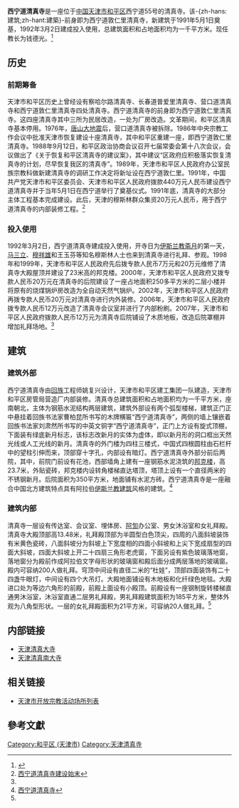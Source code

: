 '''西宁道清真寺'''是一座位于[[中国|中国]][[天津市|天津市]][[和平区_(天津市)|和平区]]西宁道55号的清真寺。该-{zh-hans:建筑;zh-hant:建築}-前身即为西宁道敦仁里清真寺，新建筑于1991年5月1日奠基，1992年3月2日建成投入使用，总建筑面积和占地面积均为一千平方米。现任教长为钱德光。<ref>{{Cite web |url=http://www.yslzc.com/shu/Class103/zgqzs/200605/7843.html |title=天津市清真寺 |access-date=2011-06-20 |archive-url=https://web.archive.org/web/20100630220458/http://www.yslzc.com/shu/Class103/zgqzs/200605/7843.html |archive-date=2010-06-30 |dead-url=yes }}</ref>

== 历史 ==
=== 前期筹备 ===
天津市和平区历史上曾经设有察哈尔路清真寺、长春道普爱里清真寺、营口道清真寺和西宁道敦仁里清真寺四处清真寺。西宁道清真寺的前身即为西宁道敦仁里清真寺。这四座清真寺其中三所为民居改造，一处为厂房改造。文革期间，和平区清真寺基本停用。1976年，[[唐山大地震|唐山大地震]]后，营口道清真寺被拆除。1986年中央宗教工作会议中批准天津市恢复建设十座清真寺，其中和平区重建一座，即西宁道敦仁里清真寺。1988年9月12日，和平区政治协商会议召开七届常委会第十八次会议，会议做出了《关于恢复和平区清真寺的建议案》，其中建议“区政府应积极落实恢复清真寺的计划，尽早恢复我区的清真寺”。1989年，天津市和平区人民政府办公室民族宗教科做新建清真寺的调研工作决定将新址设在西宁道敦仁里。1991年，中国共产党天津市和平区委员会、天津市和平区人民政府拨款440万元人民币建设西宁道清真寺并于当年5月1日在西宁道举行了奠基仪式。1991年底，清真寺的大部分主体工程基本完成建设。此后，天津的穆斯林群众集资20万元人民币，用于西宁道清真寺的内部装修工程。<ref name=autogenerated2>[http://www.tjmw.gov.cn/ReligionSite/Notes.aspx?id=39&tbname=tjzj 西宁道清真寺建设始末]{{Dead link|date=2018年6月 |bot=InternetArchiveBot |fix-attempted=no }}</ref>

=== 投入使用 ===
1992年3月2日，西宁道清真寺建成投入使用，开寺日为[[伊斯兰教|伊斯兰教]][[斋月|斋月]]的第一天，[[马三立|马三立]]、[[穆祥雄|穆祥雄]]和王玉芬等知名穆斯林人士也来到清真寺进行礼拜、参观。1998年和1999年，天津市和平区人民政府先后拨专款人民币7万元和20万元维修了清真寺大殿屋顶并建设了23米高的邦克楼。2000年，天津市和平区人民政府又拨专款人民币20万元在清真寺的后院建设了一座占地面积250多平方米的二层小楼并将原有的烧煤锅炉房改造为全自动天然气锅炉。2002年，天津市和平区人民政府再拨专款人民币20万元对清真寺进行内外装修。2006年，天津市和平区人民政府拨专款人民币12万元改造了清真寺会议室并进行了内部粉刷。2007年，天津市和平区人民政府拨款人民币12万元为清真寺后院铺设了木质地板，改造后院罩棚并增加礼拜场地。<ref name=autogenerated2 />

== 建筑 ==
=== 建筑外部 ===
西宁道清真寺由[[回族|回族]]工程师姚复兴设计，天津市和平区建工集团一队建造，天津市和平区房管局营造厂内部装修。清真寺总建筑面积和占地面积均为一千平方米，座南朝北，主体为钢筋水泥结构两层建筑，建筑外部设有两个弧型楼梯，建筑正门正中悬挂着回族书法家曹柏昆所书写的木牌横匾“西宁道清真寺”，两侧的墙上镶嵌着回族书法家刘肃然所书写的中英文铜字“西宁道清真寺”，正门上方设有旋式顶棚，下面装有绿底新月标志，该标志改新月的实体为虚体，即以新月形的洞口框出天然光线或人工光线的新月。清真寺的外门楼为四柱三楼式，中国式四根圆柱由石栏杆中的望柱引伸而来，顶部穿十字孔，内部设有暗灯。西宁道清真寺外部分前后两院，其中，前院门前设有花池，西部墙角上建有一座钢筋水泥浇筑的[[邦克楼|邦克楼]]，高23.7米，外贴瓷砖，邦克楼内设转角楼梯直达塔顶，塔顶上设有一个直径两米的不锈钢新月。后院面积为350平方米，地面铺有水泥方砖。西宁道清真寺是一座融合中国北方建筑特点具有阿拉伯[[伊斯兰教建筑|伊斯兰教建筑]]风格的建筑。<ref name=autogenerated3>[http://www.tjhp.gov.cn/servlet/ContentServer?cid=1126853057587&pagename=tjhp%2FHPart%2Fxxhcont-1&c=HPart 西宁道清真寺]{{Dead link|date=2018年6月 |bot=InternetArchiveBot |fix-attempted=no }}</ref>

=== 建筑内部 ===
清真寺一层设有传达室、会议室、埋体房、[[阿訇|阿訇]]办公室、男女沐浴室和女礼拜殿。清真寺大殿顶部高13.48米，礼拜殿顶部为半圆型白色顶尖，四周的八面斜坡装饰有米黄色瓷砖，八面斜坡分为斜坡上下宽度相的四面小斜坡和上尖下宽成扇型的四面大斜坡，四面大斜坡上开二十四扇三角形老虎窗，下面另设有紫色玻璃落地窗，落地窗分为殿前作成阿拉伯文字母形状的玻璃窗和殿后面分成两层落地的玻璃窗。殿内可容纳200人做礼拜。穹顶中间设有直径二米的“杜娃”，顶部四面装饰有二十四盏牛眼灯，中间设有四个大吊灯。大殿地面铺设有木地板和化纤绿色地毯。大殿进口处为等边六角形的前殿，前殿上面设有小殿顶。前殿设有一座钢制旋转楼梯直通男沐浴室，沐浴室直通二层男礼拜殿，男礼拜殿建筑面积为185平方米，整体外观为八角型形状。一层的女礼拜殿面积为21平方米，可容纳20人做礼拜。<ref name=autogenerated3 />
      
== 内部链接 ==
*[[天津清真大寺|天津清真大寺]]
*[[天津清真南大寺|天津清真南大寺]]

== 相关链接 ==
*[[天津市开放宗教活动场所列表|天津市开放宗教活动场所列表]]

==參考文獻==
<div class="references-small">
<references />
</div>

{{天津市清真寺}}

[[Category:和平区_(天津市)|Category:和平区 (天津市)]]
[[Category:天津清真寺|Category:天津清真寺]]